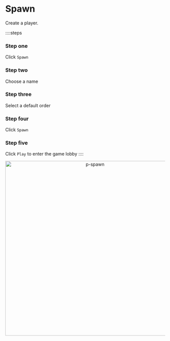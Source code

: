 # Spawn

Create a player.

::::steps

### Step one

Click `Spawn`

### Step two

Choose a name

### Step three

Select a default order

### Step four

Click `Spawn`

### Step five

Click `Play` to enter the game lobby
::::

<div align="center">
    <img width="550" src="p-spawn.gif" alt="p-spawn" />
</div>

